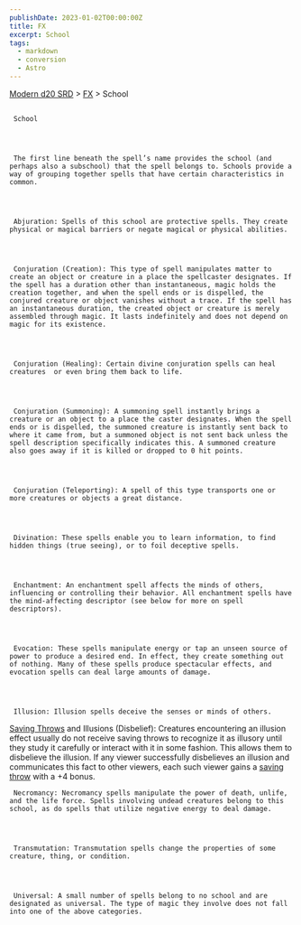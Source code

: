 ```yaml
---
publishDate: 2023-01-02T00:00:00Z
title: FX
excerpt: School
tags:
  - markdown
  - conversion
  - Astro
---
```


[Modern d20 SRD](/#modernD20) > [FX](modern-d20-srd-fx-index) > School

##

     School




     The first line beneath the spell’s name provides the school (and perhaps also a subschool) that the spell belongs to. Schools provide a way of grouping together spells that have certain characteristics in common.




     Abjuration: Spells of this school are protective spells. They create physical or magical barriers or negate magical or physical abilities.




     Conjuration (Creation): This type of spell manipulates matter to create an object or creature in a place the spellcaster designates. If the spell has a duration other than instantaneous, magic holds the creation together, and when the spell ends or is dispelled, the conjured creature or object vanishes without a trace. If the spell has an instantaneous duration, the created object or creature is merely assembled through magic. It lasts indefinitely and does not depend on magic for its existence.




     Conjuration (Healing): Certain divine conjuration spells can heal creatures  or even bring them back to life.




     Conjuration (Summoning): A summoning spell instantly brings a creature or an object to a place the caster designates. When the spell ends or is dispelled, the summoned creature is instantly sent back to where it came from, but a summoned object is not sent back unless the spell description specifically indicates this. A summoned creature also goes away if it is killed or dropped to 0 hit points.




     Conjuration (Teleporting): A spell of this type transports one or more creatures or objects a great distance.




     Divination: These spells enable you to learn information, to find hidden things (true seeing), or to foil deceptive spells.




     Enchantment: An enchantment spell affects the minds of others, influencing or controlling their behavior. All enchantment spells have the mind-affecting descriptor (see below for more on spell descriptors).




     Evocation: These spells manipulate energy or tap an unseen source of power to produce a desired end. In effect, they create something out of nothing. Many of these spells produce spectacular effects, and evocation spells can deal large amounts of damage.




     Illusion: Illusion spells deceive the senses or minds of others.

[Saving Throws](modern-d20-srd-basics-saving-throws)
and Illusions (Disbelief): Creatures encountering an illusion effect usually do not receive saving throws to recognize it as illusory until they study it carefully or interact with it in some fashion. This allows them to disbelieve the illusion. If any viewer successfully disbelieves an illusion and communicates this fact to other viewers, each such viewer gains a
[saving throw](modern-d20-srd-basics-saving-throws)
with a +4 bonus.

     Necromancy: Necromancy spells manipulate the power of death, unlife, and the life force. Spells involving undead creatures belong to this school, as do spells that utilize negative energy to deal damage.




     Transmutation: Transmutation spells change the properties of some creature, thing, or condition.




     Universal: A small number of spells belong to no school and are designated as universal. The type of magic they involve does not fall into one of the above categories.
